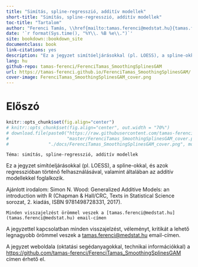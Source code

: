 ```yaml
--- 
title: "Simítás, spline-regresszió, additív modellek"
short-title: "Simítás, spline-regresszió, additív modellek"
toc-title: "Tartalom"
author: "Ferenci Tamás, \\href{mailto:tamas.ferenci@medstat.hu}{tamas.ferenci@medstat.hu}"
date: '`r format(Sys.time(), "%Y\\. %B %e\\.")`'
site: bookdown::bookdown_site
documentclass: book
link-citations: yes
description: "Ez a jegyzet simítóeljárásokkal (pl. LOESS), a spline-okkal, és azok regresszióban történő felhasználásával, valamint általában az additív modellekkel foglalkozik."
lang: hu
github-repo: tamas-ferenci/FerenciTamas_SmoothingSplinesGAM
url: https://tamas-ferenci.github.io/FerenciTamas_SmoothingSplinesGAM/
cover-image: FerenciTamas_SmoothingSplinesGAM_cover.png
---
```


# Előszó {-}

```r
knitr::opts_chunk$set(fig.align="center")
# knitr::opts_chunk$set(fig.align="center", out.width = "70%")
# download.file(paste0("https://raw.githubusercontent.com/tamas-ferenci/FerenciTamas_SmoothingSplinesGAM/",
#                      "master/FerenciTamas_SmoothingSplinesGAM_cover.png"),
#               "./docs/FerenciTamas_SmoothingSplinesGAM_cover.png", mode = "wb")
```

```block
Téma: simítás, spline-regresszió, additív modellek
```

Ez a jegyzet simítóeljárásokkal (pl. LOESS), a spline-okkal, és azok regresszióban történő felhasználásával, valamint általában az additív modellekkel foglalkozik.

Ajánlott irodalom: Simon N. Wood: Generalized Additive Models: an introduction with R (Chapman & Hall/CRC, Texts in Statistical Science sorozat, 2. kiadás, ISBN 9781498728331, 2017).

```block
Minden visszajelzést örömmel veszek a [tamas.ferenci@medstat.hu](tamas.ferenci@medstat.hu) email-címen
```

A jegyzettel kapcsolatban minden visszajelzést, véleményt, kritikát a lehető legnagyobb örömmel veszek a [tamas.ferenci@medstat.hu](tamas.ferenci@medstat.hu) email-címen.

A jegyzet weboldala (oktatási segédanyagokkal, technikai információkkal) a [https://github.com/tamas-ferenci/FerenciTamas_SmoothingSplinesGAM](https://github.com/tamas-ferenci/FerenciTamas_SmoothingSplinesGAM) címen érhető el.